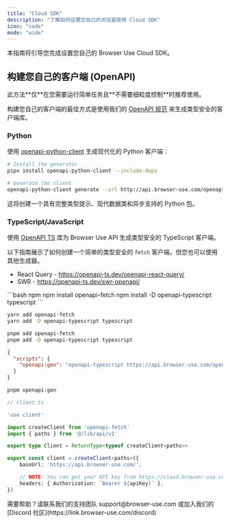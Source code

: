 ```yaml
---
title: "Cloud SDK"
description: "了解如何设置您自己的浏览器使用 Cloud SDK"
icon: "code"
mode: "wide"
---
```


本指南将引导您完成设置您自己的 Browser Use Cloud SDK。

## 构建您自己的客户端 (OpenAPI)

<Note>
  此方法**仅**在您需要运行简单任务且**不需要细粒度控制**时推荐使用。
</Note>

构建您自己的客户端的最佳方式是使用我们的 [OpenAPI 规范](http://api.browser-use.com/openapi.json) 来生成类型安全的客户端库。

### Python

使用 [openapi-python-client](https://github.com/openapi-generators/openapi-python-client) 生成现代化的 Python 客户端：

```bash
# Install the generator
pipx install openapi-python-client --include-deps

# Generate the client
openapi-python-client generate --url http://api.browser-use.com/openapi.json
```

这将创建一个具有完整类型提示、现代数据类和异步支持的 Python 包。

### TypeScript/JavaScript

使用 [OpenAPI TS](https://openapi-ts.dev/) 库为 Browser Use API 生成类型安全的 TypeScript 客户端。

以下指南展示了如何创建一个简单的类型安全的 `fetch` 客户端，但您也可以使用其他生成器。

- React Query - https://openapi-ts.dev/openapi-react-query/
- SWR - https://openapi-ts.dev/swr-openapi/

<CodeGroup>
```bash npm
npm install openapi-fetch 
npm install -D openapi-typescript typescript
```

```bash yarn
yarn add openapi-fetch
yarn add -D openapi-typescript typescript
```
```bash pnpm
pnpm add openapi-fetch
pnpm add -D openapi-typescript typescript
```
</CodeGroup>

```json title="package.json"
{
  "scripts": {
    "openapi:gen": "openapi-typescript https://api.browser-use.com/openapi.json -o ./src/lib/api/v1.d.ts"
  }
}
```

```bash
pnpm openapi:gen
```

```ts
// client.ts

'use client'

import createClient from 'openapi-fetch'
import { paths } from '@/lib/api/v1'

export type Client = ReturnType<typeof createClient<paths>>

export const client = createClient<paths>({
    baseUrl: 'https://api.browser-use.com/',

    // NOTE: You can get your API key from https://cloud.browser-use.com/billing!
    headers: { Authorization: `Bearer ${apiKey}` },
})

```

<Note>
  需要帮助？请联系我们的支持团队 support@browser-use.com 或加入我们的
  [Discord 社区](https://link.browser-use.com/discord)
</Note>
